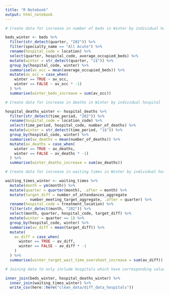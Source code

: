 ```yaml
---
title: "R Notebook"
output: html_notebook
---
```



```r
# Create data for increase in number of beds in Winter by individual hospital

beds_winter <- beds %>% 
  filter(str_detect(quarter, "202")) %>% 
  filter(specialty_name == "All Acute") %>% 
  rename(hospital_code = location) %>% 
  select(quarter, hospital_code, average_occupied_beds) %>% 
  mutate(winter = str_detect(quarter, "1$")) %>% 
  group_by(hospital_code, winter) %>% 
  summarise(av_occ = mean(average_occupied_beds)) %>%
  mutate(av_occ = case_when(
    winter == TRUE ~ av_occ,
    winter == FALSE ~ av_occ * -1) 
  ) %>% 
  summarise(winter_beds_increase = sum(av_occ))
```

```r
# Create data for increase in deaths in Winter by individual hospital

hospital_deaths_winter <- hospital_deaths %>% 
  filter(str_detect(time_period, "202")) %>% 
  rename(hospital_code = location_code) %>% 
  select(time_period, hospital_code, number_of_deaths) %>% 
  mutate(winter = str_detect(time_period, "1$")) %>% 
  group_by(hospital_code, winter) %>% 
  summarise(av_deaths = mean(number_of_deaths)) %>% 
  mutate(av_deaths = case_when(
    winter == TRUE ~ av_deaths, 
    winter == FALSE ~ av_deaths * -1)
  ) %>% 
  summarise(winter_deaths_increase = sum(av_deaths))
```

```r
# Create data for increase in waiting times in Winter by individual hospital

waiting_times_winter <- waiting_times %>% 
  mutate(month = ym(month)) %>% 
  mutate(quarter = quarter(month), .after = month) %>% 
  mutate(target_diff = number_of_attendances_aggregate 
         - number_meeting_target_aggregate, .after = quarter) %>% 
  rename(hospital_code = treatment_location) %>% 
  filter(str_detect(month, "202")) %>% 
  select(month, quarter, hospital_code, target_diff) %>% 
  mutate(winter = quarter == 1) %>% 
  group_by(hospital_code, winter) %>% 
  summarise(av_diff = mean(target_diff)) %>% 
  mutate(
    av_diff = case_when(
      winter == TRUE ~ av_diff,
      winter == FALSE ~ av_diff * -1
    ) 
  ) %>% 
  summarise(winter_target_wait_time_overshoot_increase = sum(av_diff))
```

```r
# Joining data to only include hospitals which have corresponding values in each dataset

inner_join(beds_winter, hospital_deaths_winter) %>% 
  inner_join(waiting_times_winter) %>% 
  write_csv(here::here("clean_data/diff_data_hospitals"))
```

